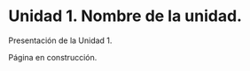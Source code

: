 ```{=latex}
\thispagestyle{primerapagina}
```

# Unidad 1. Nombre de la unidad.

Presentación de la Unidad 1.

::: {.en-construccion data-latex=""}
Página en construcción.
:::
